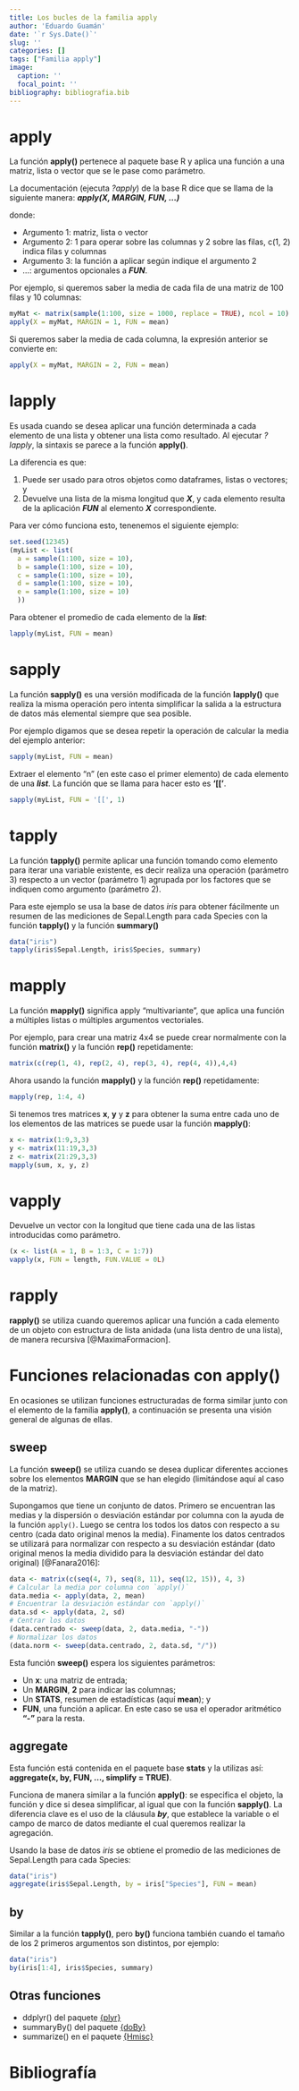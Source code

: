 ```yaml
---
title: Los bucles de la familia apply
author: 'Eduardo Guamán'
date: '`r Sys.Date()`'
slug: ''
categories: []
tags: ["Familia apply"]
image:
  caption: ''
  focal_point: ''
bibliography: bibliografia.bib
---
```


# apply

La función __apply()__ pertenece al paquete base R y aplica una función a una matriz, lista o vector que se le pase como parámetro.

La documentación (ejecuta _?apply_) de la base R dice que se llama de la siguiente manera: ___apply(X, MARGIN, FUN, ...)___

donde:

* Argumento 1: matriz, lista o vector
* Argumento 2: 1 para operar sobre las columnas y 2 sobre las filas, c(1, 2) indica filas y columnas
* Argumento 3: la función a aplicar según indique el argumento 2
* ...: argumentos opcionales a ___FUN___.

Por ejemplo, si queremos saber la media de cada fila de una matriz de 100 filas y 10 columnas:

```r

myMat <- matrix(sample(1:100, size = 1000, replace = TRUE), ncol = 10)
apply(X = myMat, MARGIN = 1, FUN = mean)

```

Si queremos saber la media de cada columna, la expresión anterior se convierte en:

```r

apply(X = myMat, MARGIN = 2, FUN = mean)

```

# lapply

Es usada cuando se desea aplicar una función determinada a cada elemento de una lista y obtener una lista como resultado. Al ejecutar _?lapply_, la sintaxis se parece a la función __apply()__.

La diferencia es que:

1. Puede ser usado para otros objetos como dataframes, listas o vectores; y
2. Devuelve una lista de la misma longitud que ___X___, y cada elemento resulta de la aplicación ___FUN___ al elemento ___X___ correspondiente.

Para ver cómo funciona esto, tenenemos el siguiente ejemplo:

```r

set.seed(12345)
(myList <- list(
  a = sample(1:100, size = 10),
  b = sample(1:100, size = 10),
  c = sample(1:100, size = 10),
  d = sample(1:100, size = 10),
  e = sample(1:100, size = 10)
  ))

```

Para obtener el promedio de cada elemento de la ___list___:

```r

lapply(myList, FUN = mean)

```

# sapply

La función __sapply()__ es una versión modificada de la función __lapply()__ que realiza la misma operación pero intenta simplificar la salida a la estructura de datos más elemental siempre que sea posible.

Por ejemplo digamos que se desea repetir la operación de calcular la media del ejemplo anterior:

```r

sapply(myList, FUN = mean)

```

Extraer el elemento “n” (en este caso el primer elemento) de cada elemento de una ___list___. La función que se llama para hacer esto es __'[['__.

```r

sapply(myList, FUN = '[[', 1)

```

# tapply

La función __tapply()__ permite aplicar una función tomando como elemento para iterar una variable existente, es decir realiza una operación (parámetro 3) respecto a un vector (parámetro 1) agrupada por los factores que se indiquen como argumento (parámetro 2).

Para este ejemplo se usa la base de datos _iris_ para obtener fácilmente un resumen de las mediciones de Sepal.Length para cada Species con la función __tapply()__ y la función __summary()__

```r
data("iris")
tapply(iris$Sepal.Length, iris$Species, summary)

```

# mapply

La función __mapply()__ significa apply "multivariante", que aplica una función a múltiples listas o múltiples argumentos vectoriales.

Por ejemplo, para crear una matriz 4x4 se puede crear normalmente con la función __matrix()__ y la función __rep()__ repetidamente:

```r

matrix(c(rep(1, 4), rep(2, 4), rep(3, 4), rep(4, 4)),4,4)

```

Ahora usando la función __mapply()__  y la función __rep()__ repetidamente:

```r

mapply(rep, 1:4, 4)

```


Si tenemos tres matrices __x__, __y__ y __z__ para obtener la suma entre cada uno de los elementos de las matrices se puede usar la función __mapply()__:

```r

x <- matrix(1:9,3,3)
y <- matrix(11:19,3,3)
z <- matrix(21:29,3,3)
mapply(sum, x, y, z)

```

# vapply

Devuelve un vector con la longitud que tiene cada una de las listas introducidas como parámetro.

```r

(x <- list(A = 1, B = 1:3, C = 1:7))
vapply(x, FUN = length, FUN.VALUE = 0L)

```

# rapply

__rapply()__ se utiliza cuando queremos aplicar una función a cada elemento de un objeto con estructura de lista anidada (una lista dentro de una lista), de manera recursiva [@MaximaFormacion].

# Funciones relacionadas con apply()

En ocasiones se utilizan funciones estructuradas de forma similar junto con el elemento de la familia __apply()__, a continuación se presenta una visión general de algunas de ellas.

## sweep

La función __sweep()__ se utiliza cuando se desea duplicar diferentes acciones sobre los elementos __MARGIN__ que se han elegido (limitándose aquí al caso de la matriz).

Supongamos que tiene un conjunto de datos. Primero se encuentran las medias y la dispersión o desviación estándar por columna con la ayuda de la función `apply()`. Luego se centra los todos los datos con respecto a su centro (cada dato original menos la media). Finamente los datos centrados se utilizará para normalizar con respecto a su desviación estándar (dato original menos la media dividido para la desviación estándar del dato original) [@Fanara2016]:

```r

data <- matrix(c(seq(4, 7), seq(8, 11), seq(12, 15)), 4, 3)
# Calcular la media por columna con `apply()`
data.media <- apply(data, 2, mean)
# Encuentrar la desviación estándar con `apply()`
data.sd <- apply(data, 2, sd)
# Centrar los datos
(data.centrado <- sweep(data, 2, data.media, "-"))
# Normalizar los datos
(data.norm <- sweep(data.centrado, 2, data.sd, "/"))

```

Esta función __sweep()__ espera los siguientes parámetros:

* Un __x__: una matriz de entrada;
* Un __MARGIN__, __2__ para indicar las columnas;
* Un __STATS__, resumen de estadísticas (aquí __mean__); y
* __FUN__, una función a aplicar. En este caso se usa el operador aritmético __"-"__ para la resta.

## aggregate

Esta función está contenida en el paquete base __stats__ y la utilizas así: __aggregate(x, by, FUN, ..., simplify = TRUE)__.

Funciona de manera similar a la función __apply()__: se especifica el objeto, la función y dice si desea simplificar, al igual que con la función __sapply()__. La diferencia clave es el uso de la cláusula ___by___, que establece la variable o el campo de marco de datos mediante el cual queremos realizar la agregación.



Usando la base de datos _iris_ se obtiene el promedio de las mediciones de Sepal.Length para cada Species:

```r

data("iris")
aggregate(iris$Sepal.Length, by = iris["Species"], FUN = mean)

```


## by

Similar a la función __tapply()__, pero __by()__ funciona también cuando el tamaño de los 2 primeros argumentos son distintos, por ejemplo:

```r
data("iris")
by(iris[1:4], iris$Species, summary)

```

## Otras funciones

* ddplyr() del paquete [{plyr}](https://cran.r-project.org/web/packages/plyr/index.html)
* summaryBy() del paquete [{doBy}](https://cran.r-project.org/web/packages/doBy/index.html)
* summarize() en el paquete [{Hmisc}](https://cran.r-project.org/web/packages/Hmisc/index.html)

# Bibliografía {-}
